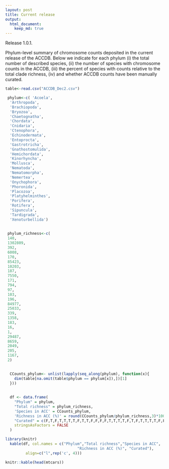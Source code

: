```yaml
---
layout: post
title: Current release
output:
  html_document:
    keep_md: true
---
```


<div class="message">
  Release 1.0.1.
</div>

Phylum-level summary of chromosome counts deposited in the current release of the ACCDB. Below we indicate for each phylum (i) the total number of described species, (ii) the number of species with chromosome counts in the ACCDB, (iii) the percent of species with counts relative to the total clade richness, (iv) and whether ACCDB counts have been manually curated.  


```r
 
table<-read.csv("ACCDB_Dec2.csv")

 phylum<-c( 'Acoela',
  'Arthropoda',
  'Brachiopoda',
  'Bryozoa',
  'Chaetognatha',
  'Chordata',
  'Cnidaria',
  'Ctenophora',
  'Echinodermata',
  'Entoprocta',
  'Gastrotricha',
  'Gnathostomulida',
  'Hemichordata',
  'Kinorhyncha',
  'Mollusca',
  'Nematoda',
  'Nematomorpha',
  'Nemertea',
  'Onychophora',
  'Phoronida',
  'Placozoa',
  'Platyhelminthes',
  'Porifera',
  'Rotifera',
  'Sipuncula',
  'Tardigrada',
  'Xenoturbellida')
  
 
 phylum_richness<-c(
 140,
 1302809,
 392,
 6008,
 170,
 85423,
 10203,
 187,
 7550,
 171,
 794,
 97,
 103,
 196,
 84977,
 25033,
 339,
 1358,
 183,
 16,
 1,
 29487,
 8659,
 2049,
 205,
 1167,
 2)

  
  CCounts_phylum<- unlist(lapply(seq_along(phylum), function(x){
    dim(table[na.omit(table$phylum == phylum[x]),])[1]
  }))
 
  
  df <- data.frame(
    "Phylum" = phylum,
    "Total richness" = phylum_richness,
    'Species in ACC' = CCounts_phylum,
    'Richness in ACC (%)' = round(CCounts_phylum/phylum_richness,3)*100,
    "Curated" = c(F,T,F,T,T,T,T,F,T,T,F,F,F,F,T,T,T,T,F,T,F,T,T,T,T,F,F) ,
    stringsAsFactors = FALSE
  )
```


```r
library(knitr)
  kable(df, col.names = c("Phylum","Total richness","Species in ACC",
                                "Richness in ACC (%)", "Curated"),
         align=c("l",rep('c', 4)))

```



```r
knitr::kable(head(mtcars))

```


